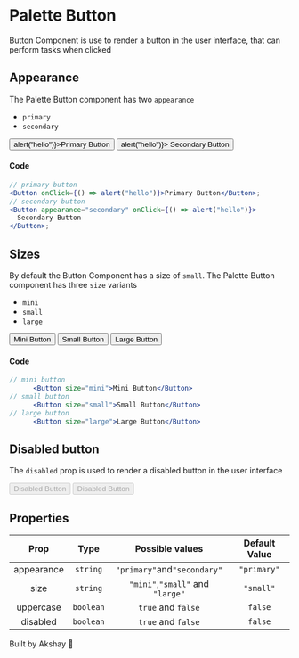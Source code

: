 
<Meta title="Palette Button" />

# Palette Button

Button Component is use to render a button in the user interface, that can perform tasks when clicked

## Appearance

The Palette Button component has two `appearance`

- `primary`
- `secondary`

<Story name="Appearance">
  <div style={{ display: "flex", paddingBottom: "25px", paddingTop: "10px" }}>
    <span style={{ paddingRight: "10px" }}>
      <Button onClick={() => alert("hello")}>Primary Button</Button>
    </span>
    <Button appearance="secondary" onClick={() => alert("hello")}>
      Secondary Button
    </Button>
  </div>
</Story>

#### Code

```jsx
// primary button
<Button onClick={() => alert("hello")}>Primary Button</Button>;
// secondary button
<Button appearance="secondary" onClick={() => alert("hello")}>
  Secondary Button
</Button>;
```

## Sizes

By default the Button Component has a size of `small`. The Palette Button component has three `size` variants

- `mini`
- `small`
- `large`

<Story name="Sizes">
  <div
    style={{
      display: "flex",
      alignItems: "center",
      paddingBottom: "25px",
      paddingTop: "10px",
    }}
  >
    <span style={{ paddingRight: "10px" }}>
      <Button size="mini">Mini Button</Button>
    </span>
    <span style={{ paddingRight: "10px" }}>
      <Button size="small">Small Button</Button>
    </span>
    <span style={{ paddingRight: "10px" }}>
      <Button size="large">Large Button</Button>
    </span>
  </div>
</Story>

#### Code

```jsx
// mini button
      <Button size="mini">Mini Button</Button>
// small button
      <Button size="small">Small Button</Button>
// large button
      <Button size="large">Large Button</Button>
```

## Disabled button

The `disabled` prop is used to render a disabled button in the user interface

<Story name="Disabled button">
  <div style={{ display: "flex", paddingBottom: "25px", paddingTop: "10px" }}>
    <span style={{ paddingRight: "10px" }}>
      <Button disabled>Disabled Button</Button>
    </span>
    <Button disabled appearance="secondary">
      Disabled Button
    </Button>
  </div>
</Story>

## Properties

|    Prop    |   Type    |         Possible values          | Default Value |
| :--------: | :-------: | :------------------------------: | :-----------: |
| appearance | `string`  |   `"primary"`and`"secondary"`    |  `"primary"`  |
|    size    | `string`  | `"mini"`,`"small"` and `"large"` |   `"small"`   |
| uppercase  | `boolean` |        `true` and `false`        |    `false`    |
|  disabled  | `boolean` |        `true` and `false`        |    `false`    |

Built by Akshay 🤙
